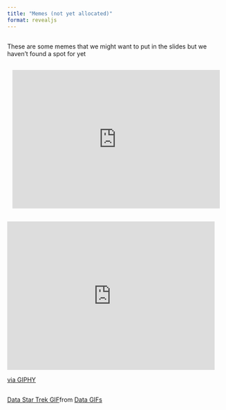 ```yaml
---
title: "Memes (not yet allocated)"
format: revealjs
---
```


## 

These are some memes that we might want to put in the slides but we haven't 
found a spot for yet

## 

##

<center>
<iframe src="https://giphy.com/embed/9ADoZQgs0tyww" width="480" height="320" frameBorder="0" class="giphy-embed" allowFullScreen></iframe><p></p>
</center>

## 

<iframe src="https://giphy.com/embed/xT9C25UNTwfZuk85WP" width="480" height="343" frameBorder="0" class="giphy-embed" allowFullScreen></iframe><p><a href="https://giphy.com/gifs/Giflytics-gif-jazminantoinette-giflytics-xT9C25UNTwfZuk85WP">via GIPHY</a></p>

## 

<div class="tenor-gif-embed" data-postid="13654978" data-share-method="host" data-aspect-ratio="1.1194" data-width="100%"><a href="https://tenor.com/view/data-star-trek-intensifies-hmm-enterprise-gif-13654978">Data Star Trek GIF</a>from <a href="https://tenor.com/search/data-gifs">Data GIFs</a></div> <script type="text/javascript" async src="https://tenor.com/embed.js"></script> 

<center>
<div class="tenor-gif-embed" data-postid="11365139" data-share-method="host" data-aspect-ratio="1.42857" data-width="100%"></div> <script type="text/javascript" async src="https://tenor.com/embed.js"></script>
</center>
